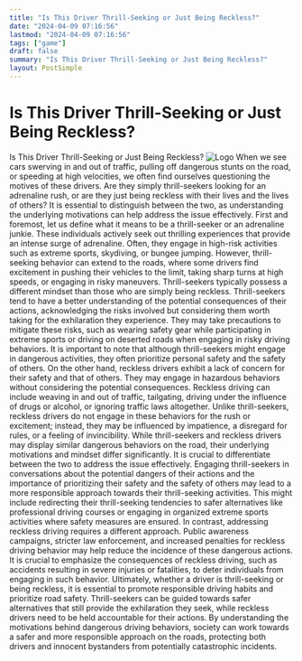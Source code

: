 ```yaml
---
title: "Is This Driver Thrill-Seeking or Just Being Reckless?"
date: "2024-04-09 07:16:56"
lastmod: "2024-04-09 07:16:56"
tags: ["game"]
draft: false
summary: "Is This Driver Thrill-Seeking or Just Being Reckless?"
layout: PostSimple
---
```

# Is This Driver Thrill-Seeking or Just Being Reckless?
Is This Driver Thrill-Seeking or Just Being Reckless?
<img alt="Logo" class="lazyImg" data-src="https://cdn.seniorsselection.com/upload-logo/is-this-driver-thrill-seeking-or-just-being-reckless.webp" src="/statics/image/loading.webp"/>
When we see cars swerving in and out of traffic, pulling off dangerous stunts on the road, or speeding at high velocities, we often find ourselves questioning the motives of these drivers. Are they simply thrill-seekers looking for an adrenaline rush, or are they just being reckless with their lives and the lives of others? It is essential to distinguish between the two, as understanding the underlying motivations can help address the issue effectively.
First and foremost, let us define what it means to be a thrill-seeker or an adrenaline junkie. These individuals actively seek out thrilling experiences that provide an intense surge of adrenaline. Often, they engage in high-risk activities such as extreme sports, skydiving, or bungee jumping. However, thrill-seeking behavior can extend to the roads, where some drivers find excitement in pushing their vehicles to the limit, taking sharp turns at high speeds, or engaging in risky maneuvers.
Thrill-seekers typically possess a different mindset than those who are simply being reckless. Thrill-seekers tend to have a better understanding of the potential consequences of their actions, acknowledging the risks involved but considering them worth taking for the exhilaration they experience. They may take precautions to mitigate these risks, such as wearing safety gear while participating in extreme sports or driving on deserted roads when engaging in risky driving behaviors. It is important to note that although thrill-seekers might engage in dangerous activities, they often prioritize personal safety and the safety of others.
On the other hand, reckless drivers exhibit a lack of concern for their safety and that of others. They may engage in hazardous behaviors without considering the potential consequences. Reckless driving can include weaving in and out of traffic, tailgating, driving under the influence of drugs or alcohol, or ignoring traffic laws altogether. Unlike thrill-seekers, reckless drivers do not engage in these behaviors for the rush or excitement; instead, they may be influenced by impatience, a disregard for rules, or a feeling of invincibility.
While thrill-seekers and reckless drivers may display similar dangerous behaviors on the road, their underlying motivations and mindset differ significantly. It is crucial to differentiate between the two to address the issue effectively. Engaging thrill-seekers in conversations about the potential dangers of their actions and the importance of prioritizing their safety and the safety of others may lead to a more responsible approach towards their thrill-seeking activities. This might include redirecting their thrill-seeking tendencies to safer alternatives like professional driving courses or engaging in organized extreme sports activities where safety measures are ensured.
In contrast, addressing reckless driving requires a different approach. Public awareness campaigns, stricter law enforcement, and increased penalties for reckless driving behavior may help reduce the incidence of these dangerous actions. It is crucial to emphasize the consequences of reckless driving, such as accidents resulting in severe injuries or fatalities, to deter individuals from engaging in such behavior.
Ultimately, whether a driver is thrill-seeking or being reckless, it is essential to promote responsible driving habits and prioritize road safety. Thrill-seekers can be guided towards safer alternatives that still provide the exhilaration they seek, while reckless drivers need to be held accountable for their actions. By understanding the motivations behind dangerous driving behaviors, society can work towards a safer and more responsible approach on the roads, protecting both drivers and innocent bystanders from potentially catastrophic incidents.
        